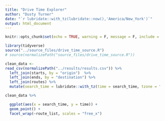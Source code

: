 ```yaml
---
title: "Drive Time Explorer"
author: "Dusty Turner"
date: "`r lubridate::with_tz(lubridate::now(),'America/New_York')`"
output: html_document
---
```


```r
knitr::opts_chunk$set(echo = TRUE, warning = F, message = F, include = F)
```

```r
library(tidyverse)
source("../source_files/drive_time_source.R")
# source(normalizePath("source_files/drive_time_source.R"))

clean_data <-
read_csv(normalizePath("../results/results.csv")) %>% 
  left_join(starts, by = "origin")  %>% 
  left_join(ends, by = "destination") %>% 
  left_join(routes) %>% 
  mutate(search_time = lubridate::with_tz(time = search_time, tzone = "America/New_York")) 

```


```r

clean_data %>% 

  ggplot(aes(x = search_time, y = time)) +
  geom_point() +
  facet_wrap(~route_list, scales = "free_x")
  
```

